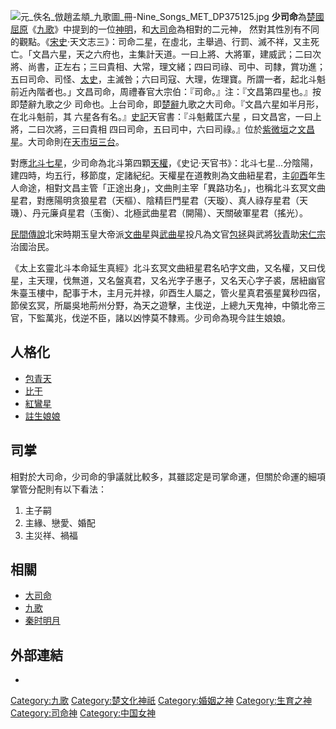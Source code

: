 {{Otheruses|other=艺名为少司命的古风歌手|少司命 (歌手)}}
[[File:元_佚名_倣趙孟頫_九歌圖_冊-Nine_Songs_MET_DP375125.jpg|thumb]]
'''少司命'''為[[楚國|楚國]][[屈原|屈原]]《[[九歌|九歌]]》中提到的一位[[神明|神明]]，和[[大司命|大司命]]為相對的二元神， 然對其性別有不同的觀點。《[[宋史|宋史]]·天文志三》：司命二星，在虛北，主舉過、行罰、滅不祥，又主死亡。「文昌六星，天之六府也，主集計天道。一曰上將、大將軍，建威武；二曰次將、尚書，正左右；三曰貴相、大常，理文緒；四曰司祿、司中、司隸，賞功進；五曰司命、司怪、[[太史|太史]]，主滅咎；六曰司寇、大理，佐理寶。所謂一者，起北斗魁前近內階者也。」文昌司命，周禮春官大宗伯：『司命。』注：『文昌第四星也。』按即楚辭九歌之少 司命也。上台司命，即[[楚辭|楚辭]]九歌之大司命。『文昌六星如半月形，在北斗魁前，其 六星各有名。』[[史記|史記]]天官書：『斗魁戴匡六星 ，曰文昌宮，一曰上將，二曰次將，三曰貴相 四曰司命，五曰司中，六曰司祿。』位於[[紫微垣|紫微垣]]之[[文昌_(星官)|文昌星]]。大司命則在[[天市垣|天市垣]][[三台|三台]]。

對應[[北斗七星|北斗七星]]，少司命為北斗第四顆[[天權|天權]]，《史记·天官书》：北斗七星...分陰陽，建四時，均五行，移節度，定諸紀纪。天權星在道教則為文曲紐星君，主[[卯酉|卯酉]]年生人命途，相對文昌主管「正途出身」，文曲則主宰「異路功名」，也稱北斗玄冥文曲星君，對應陽明贪狼星君（天樞）、陰精巨門星君（天璇）、真人祿存星君（天璣）、丹元廉貞星君（玉衡）、北極武曲星君（開陽）、天關破軍星君（搖光）。

[[民間傳說|民間傳說]]北宋時期玉皇大帝派[[文曲星|文曲星]]與[[武曲星|武曲星]]投凡為文官[[包拯|包拯]]與武將[[狄青|狄青]]助[[宋仁宗|宋仁宗]]治國治民。

《太上玄靈北斗本命延生真經》北斗玄冥文曲紐星君名𠱂字文曲，又名權，又曰伐星，主天理，伐無道，又名盤真君，又名光字子惠子，又名天心字子裘，居紐幽官朱臺玉樓中，配事于木，主月元并禄，卯酉生人屬之，管火星真君張星冀秒四宿，節侯玄冥，所屬吳地荊州分野，為天之遊擊，主伐逆，上總九天鬼神，中領北帝三官，下監萬兆，伐逆不臣，諸以凶悖莫不隸焉。少司命為現今註生娘娘。

== 人格化 ==
*[[包青天|包青天]]
*[[比干|比干]]
*[[紅鸞星|紅鸞星]]
*[[註生娘娘|註生娘娘]]

== 司掌 ==
相對於大司命，少司命的爭議就比較多，其雖認定是司掌命運，但關於命運的細項掌管分配則有以下看法：
#主子嗣
#主緣、戀愛、婚配
#主災祥、禍福

== 相關 ==
*[[大司命|大司命]]
*[[九歌|九歌]]
*[[秦时明月|秦时明月]]

== 外部連結 ==
*{{Wikisource-inline|少司命}}

{{九歌}}
[[Category:九歌|Category:九歌]]
[[Category:楚文化神祇|Category:楚文化神祇]]
[[Category:婚姻之神|Category:婚姻之神]]
[[Category:生育之神|Category:生育之神]]
[[Category:司命神|Category:司命神]]
[[Category:中国女神|Category:中国女神]]